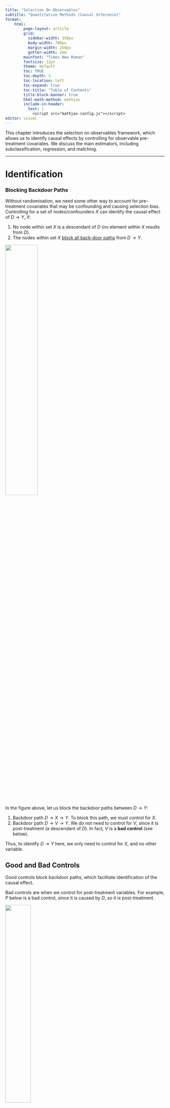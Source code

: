 ```yaml
---
title: "Selection On Observables"
subtitle: "Quantitative Methods (Causal Inference)"
format:
    html:
        page-layout: article
        grid:
          sidebar-width: 350px
          body-width: 700px
          margin-width: 250px
          gutter-width: 2em
        mainfont: "Times New Roman"
        fontsize: 12pt
        theme: default
        toc: TRUE
        toc-depth: 3
        toc-location: left
        toc-expand: true
        toc-title: "Table of Contents"
        title-block-banner: true
        html-math-method: mathjax
        include-in-header:
          text: |
            <script src="mathjax-config.js"></script>
editor: visual
---
```


This chapter introduces the selection on observables framework, which allows us to identify causal effects by controlling for observable pre-treatment covariates. We discuss the main estimators, including subclassification, regression, and matching.

------------------------------------------------------------------------

# **Identification**

### Blocking Backdoor Paths

Without randomisation, we need some other way to account for pre-treatment covariates that may be confounding and causing selection bias. Controlling for a set of nodes/confounders $X$ can identify the causal effect of $D \rightarrow Y$, if:

1.  No node within set $X$ is a descendant of $D$ (no element within $X$ results from $D$).
2.  The nodes within set $X$ [block all back-door paths](https://politicalscience.github.io/causal/1.html#blocked-paths) from $D \rightarrow Y$.

![](images/clipboard-378311705.png){fig-align="center" width="45%"}

In the figure above, let us block the backdoor paths between $D \rightarrow Y$:

1.  Backdoor path $D \rightarrow X \rightarrow Y$. To block this path, we must control for $X$.
2.  Backdoor path $D \rightarrow V \rightarrow Y$. We do not need to control for $V$, since it is post-treatment (a descendant of $D$). In fact, $V$ is a **bad control** (see below).

Thus, to identify $D \rightarrow Y$ here, we only need to control for $X$, and no other variable.

::: {.callout-note collapse="true" appearance="simple"}
## Good and Bad Controls

Good controls block backdoor paths, which facilitate identification of the causal effect.

Bad controls are when we control for post-treatment variables. For example, $P$ below is a bad control, since it is caused by $D$, so it is post-treatment.

![](images/clipboard-1369053188.png){fig-align="center" width="40%"}

You also never want to control variables that only predict $D$. These are bad because controlling for these removes variation in $D$ that could be useful.

Neutral controls are ones that don't identify the causal effect, but improve efficiency. For example, $Q$ below affects $Y$, but there is no backdoor path. Controlling $Q$ will not help identification, but can control noise in $Y$ which may increase efficiency.

![](images/clipboard-1555756596.png){fig-align="center" width="40%"}
:::

<br />

### Identification Assumptions

Once we have determined the set of confounders $X$ that we need to control to block all backdoor paths, the assumptions needed for identification of causal effects are:

1.  **Conditional Ignorability** (also known as exogeneity or independence): Among units with identical confounder values $X_i$, treatment $D_i$ is as-if randomly assigned. Or in other words, potential outcomes are independent from treatment within each specific confounder value $X_i = x$.

$$
(Y_{0i}, Y_{1i}) \perp\!\!\!\!\perp D_i  \ | \ X_i = x, \quad \forall \ x \in \mathcal X
$$

This implies that for any given value of all confounders $X_i = x$, we know that potential outcomes $Y_{di}$ are equivalent between treatment and control:

$$
\begin{split}
E(Y_{1i}|X_i = x) = E(Y_{1i}|D_i = 1, X_i = x) = E(Y_{1i}|D_i = 0, X_i = x) \\
E(Y_{0i}|X_i = x) = E(Y_{0i}|D_i = 1, X_i = x) = E(Y_{0i}|D_i = 0, X_i = x)
\end{split}
$$ {#eq-independence}

2.  **Common Support**: for any unit $i$ with value of $X_i$, there is a non-zero probability that they could be assigned to both control $D_i = 0$ or treatment $D_i = 1$.

$$
0 < Pr(D_i = 1 \ | X_i = x) < 1 \quad \forall \ x \in \mathcal X
$$

::: {.callout-note collapse="true" appearance="simple"}
## Example of Identification Assumptions

Imagine we have a theory that being abducted $D$ causes turning out to vote.

Blattman (2009) finds that age is the primary way violent groups chose to abduct individuals: abduction parties released young children and older adults, but kept all adolescent and young males.

That means our theory is that age $X$ affects selection into treatment $D$. Young children and older adults are less likely to get abducted $D$, while adolescent and young males are more likely $D$.
:::

<br />

### Identification of the ATE

With our assumptions above, we can identify the ATE. We start with the [conditional average treatment effect](https://politicalscience.github.io/causal/1.html#conditional-average-treatment-effect-cate), conditional on some value of confounders $X_i = x$. Note the properties shown in @eq-independence .

$$
\begin{align}
\tau_{CATE}(x) & = E(Y_{1i} - Y_{0i} \ | \ X_i = x) \\
& = E(Y_{1i}|X_i = x) - E(Y_{0i}|X_i = x) && (\text{property of expectation}) \\
& = E(Y_{1i}|D_i = 1, X_i = x) - E(Y_{0i}|D_i = 0X_i = x) &&( \because \text{equation (1)} \ ) \\
& = \underbrace{E(Y_i|D_i = 1, X_i = x)}_{\because \text{ observable}} - \underbrace{E(Y_i|D_i = 0, X_i = x)}_{\because \text{ observable}}
\end{align}
$$ {#eq-cate}

Now, let us discuss the ATE, and plug in the CATE from @eq-cate to identify it:

$$
\begin{align}
\tau_{ATE} & = E(Y_{1i} - Y_{0i}) \\
& = \int \underbrace{E(Y_{1i} - Y_{0i} \ | \ X_i = x)}_{\tau_{CATE}(x)} d \ \underbrace{Pr(X_i = x)}_{\text{weight}} && (\text{weighted average})\\
& = \int(\underbrace{E(Y_i|D_i = 1, X_i) - E(Y_i|D_i = 0, X_i)}_{\because \text{ equation (2)}})d \ Pr(X_i = x)
\end{align}
$$ {#eq-ate}

Thus $\tau_{ATE}$ is identified as the weighted average of all the CATEs, who themselves are difference-in-means of the observed $Y_i$ at every possible value of $X_i = x$.

We assumed that the pre-treatment covariate $X$ is continuous. This is why we need an integral. However, we can simplify this if $X$ is discrete:

$$
\tau_{ATE} = \sum\limits_{x \in \mathcal X} ( E(Y_i|D_i = 1, X_i = x) - E(Y_i|D_i = 0, X_i = x)) Pr(X_i = x) 
$$ {#eq-discreteate}

<br />

### Identification of the ATT

We can weaken conditional ignorability, and still identify the ATT. Only $Y_{0i}$ needs to be independent of $D_i$ for units with the same covariates $X_i$. Or in other words, $(Y_{0i}) \perp\!\!\!\perp D_i | X_i = x$. This implies:

$$
E(Y_{0i}|X_i = x) = E(Y_{0i}|D_i = 0, X_i = x) = E(Y_{0i}|D_i = 1, X_i = x)
$$ {#eq-weak}

Start with the conditional ATT, using weakened conditional ignorability from @eq-weak :

$$
\begin{split}
\tau_{CATT}(x) & = E(Y_{1i}-Y_{0i}|D_i = 1, X_i = x) \\
& = E(Y_{1i}|D_i = 1, X_i = x) - E(Y_{0i}|D_i = 1, X_i = x) \\
& = E(Y_{1i}|D_i = 1, X_i = x) - \underbrace{E(Y_{0i}|D_i = 0, X_i = x)}_{\because \text{ equation (5)}} \\
& = \underbrace{E(Y_i|D_i=1, X_i = x)}_{\because \text{ observable}} - \underbrace{E(Y_1|D_i = 0, X_i x)}_{\because \text{ observable}}
\end{split}
$$ {#eq-catt}

Now, look at the ATT, and plug in CATT from @eq-catt to identify it.

$$
\begin{align}
\tau_{ATT} & = E(Y_{1i} - Y_{0i}|D_i = 1) \\
& = \int \underbrace{E(Y_{1i} - Y_{0i}|D_i = 1, X_i = x)}_{\tau_{CATT}(x)}d \ \underbrace{Pr(X_i = x|D_i = 1)}_{Pr(X_i = x) \text{ within treated}} \\
& = \int (\underbrace{E(Y_i|D_i = 1, X_i = x) - E(Y_i|D_i = 0, X_i = x)}_{\because \text{ equation (6)}})d \ Pr(X_i = x|D_i = 1)
\end{align}
$$

We can simplify this if $X$ is discrete:

$$
\tau_{ATT} = \sum\limits_{x \in \mathcal X} ( E(Y_i|D_i = 1, X_i = x) - E(Y_i|D_i = 0, X_i = x)) Pr(X_i = x | D_i = 1)
$$

Even when all assumptions are met for identification of the ATE, the $\tau_{ATE}$ can be different than the $\tau_{ATT}$. This is because the weights $Pr(X_i = x|D_i = 1)$ for the ATT are different than the ATE $Pr(X_i = x)$.

<br />

<br />

------------------------------------------------------------------------

# **Parametric Estimators**

### Ordinary Least Squares Estimator

OLS is a natural approach for controlling for confounders $X$, since $\hat\beta_{OLS}$ estimates [partial out the effects of covariates](https://politicalscience.github.io/causal/0.html#regression-anatomy-theorem). OLS is a good estimator of $\tau_{ATE}$ under 2 conditions:

1.  **Constant treatment effect**: $\tau_i = Y_{1i} - Y_{0i}$ for all units $i$.
2.  **Linearity**: Potential outcomes are linear, and can be written as:

$$
Y_i(d) = \beta_0 + d\beta_1 + \mathbf X_i \gamma + \epsilon_i \quad \text{for} \quad d = 0, 1
$$

Why these conditions? Suppose we have the above linear potential outcomes. We can show:

$$
\begin{align}
\tau_i & = Y_{1i} - Y_{0i} && (\text{definition of } \tau_i) \\
& = (\beta_0 + (1)\beta_1 + \mathbf X_i \gamma + \epsilon_i) - (\beta_0 + (0)\beta_1 + \mathbf X_i \gamma + \epsilon_i) && (\text{plug in } Y_i(1), Y_i(0) \ )\\
& = (\beta_0 + \beta_1 + \mathbf X_i \gamma + \epsilon_i) - (\beta_0 + \mathbf X_i \gamma + \epsilon_i) && (\text{multiply}) \\
& = \beta_0 + \beta_1 + \mathbf X_i \gamma + \epsilon_i - \beta_0 - \mathbf X_i\gamma - \epsilon_i && (\text{distribute negative sign})\\
& = \beta_1 && (\text{cancel out terms})
\end{align}
$$

We also know that conditional ignorability implies [zero-conditional mean](https://politicalscience.github.io/causal/0.html#ols-as-an-unbiased-estimator). Thus $\beta_1$ is an unbiased and asymptotically consistent estimator of the ATE.

You should be cautious using OLS when assumption 2, **linearity**, is violated. OLS is the best linear estimator, but how far your data is from linearity will determine if the estimator is useful.

::: {.callout-note collapse="true" appearance="simple"}
## Non-Linearity

What if potential outcomes $Y_i(d)$ is an unknown and non-linear function of $d$ and $X_i$.

We know the OLS is the [best linear predictor of the conditional expectation function](https://politicalscience.github.io/causal/0.html#ols-as-a-conditional-expectation-function) in terms of mean squared error. Thus, $\beta_1$ will provide the best linear approximation to the population regression function.

This does not mean it is good - just the best linear approximation.
:::

You **should not use** OLS if you believe assumption 1, heterogeneity, is violated. The reasoning is explained below.

<br />

### OLS Bias under Heterogeneity

What if there are **heterogenous** treatment effects (where $\tau_i$ is different between units)? Standard OLS in this case is [**no longer** an unbiased estimator]{.underline} of the ATE.

Recall the discrete identification of the ATE (in equation @eq-discreteate ) is a weighted average of CATEs:

$$
\hat\tau_{ATE} = \sum\limits_{x \in \mathcal X} ( \hat\tau_{CATE}(x)) \underbrace{Pr(X_i = x)}_{\text{weight}} \\
$$

OLS, when there are non constant treatment effects, can also be rewritten as a weighted average of CATEs:

$$
\hat\beta_{OLS} = \sum\limits_{x \in \mathcal X} ( \hat\tau_{CATE}(x)) \underbrace{ \frac{Var(D_i|X_i = X)Pr(X_i = x)}{\sum Var(D_i | X_i = x')Pr(X_i = x')} }_{\text{weight}} \\
$$

Notice how the weights are different. The weights in the OLS are the conditional variances of $D_i$. This means that OLS is **not** an unbiased estimator of the ATE or ATT, but rather, a weighted average of the ATT and ATU.

OLS, under heterogeneity, actually provides an unbiased estimator of the **conditional variance weighted average treatment effect**. This is not the same as the ATE or the ATT.

::: {.callout-note collapse="true" appearance="simple"}
## Conditional Variance Weighted Average Treatment Effect (CVW-ATE)

This estimand can also be described as a weighted average of the ATT (average treatment effect on the treated) and the ATU (average treatment effect on the untreated):

$$
\tau_{OLS} = w_1 \cdot \tau_{ATT} + w_0 \cdot \tau_{ATU}
$$

Where:

$$
\begin{split}
w_1 & = \frac{(1 - Pr(D=1)) Var(\pi(X)|D = 0)}{Pr(D=1)Var(\pi(X)|D=1) + (1-Pr(D=1)Var(\pi(X)|D=0)} \\
w_0 & = 1 - w_1
\end{split}
$$

The reason for this is because regression is prone to extrapolation beyond common support - i.e. it can "estimate" potential outcomes for units that are not observed. This can lead to bias.

This is in contrast to the subclassification estimator, which cannot be computed if there are missing observable outcomes for a substratum/category of $X$.

The weights of $D_i(X_i = x)$ can also be seen as propensity scores of $\pi(x)(1 - \pi(x)$. Therefore:

1.  Weights are higher for groups with propensity scores close to 0.5.
2.  Weights are low for groups with propensity scores close to 0 or 1.
3.  OLS minimises estimation uncertainty by downweighting groups of $X_i$ where group-specific ATEs are less precisely estimated.
:::

<br />

### Fully Interacted Estimator

The **Fully-Interacted Estimator**, a newly developed large-sample regression estimator (Lin 2013), solves the heterogeneity bias in the OLS estimator. The fully-interacted estimator takes the form:

$$
\widehat{Y_i} = \hat\alpha + D_i \widehat{\tau}_{int} + (\mathbf X_i - \mathbf {\bar X}) \hat\beta +D_i (\mathbf X_i - \mathbf{\bar X}) \hat\gamma
$$

-   Where $X_i$ are covariate values sufficient to satisfy conditional independence.
-   Where $\bar X$ contains the sample means of all $X_i$ covariates.

This estimator $\hat\tau_{int}$ is technically biased when estimating $\tau_{ATE}$. However, the bias is arbitrarily small in large samples under conditional ignorability.

This estimator thus allows us to accurately estimate the ATE even under heterogenous treatment effects, assuming our sample size is sufficiently large.

::: {.callout-note collapse="true" appearance="simple"}
## Other Solutions to the OLS Bias under Heterogeneity

There are a few other solutions to this issue of OLS bias under heterogeneity:

1.  **Doubly-robust estimation** uses a weighted average of regression and IPW estimators, which will be asymptotically consistent as long as the regression model is correctly specified.
2.  **Matching as pre-processing** uses matching to make treatment and control groups similar, then runs regression models to estimate causal effects.
:::

<br />

<br />

------------------------------------------------------------------------

# **Nonparametric Estimators**

### Subclassification Estimator

Using the discrete identification of the ATE shown in @eq-discreteate , we can instead use the sample equivalents to get the **subclassification estimator**:

$$
\hat\tau_{ATE} = \sum\limits_{j=1}^M \underbrace{(\bar Y_{1j} - \bar Y_{0j})}_{\tau_{CATE}(j)} \underbrace{\frac{n_j}{n}}_{\text{weight}}
$$

-   Where $M$ is the number of levels/categories of $X$, and $j$ is one specific level/category of $X$.
-   Where $n_j$ is the number of units in a level/category $j$ of $X$.
-   Where $\bar Y_{dj}$ is the mean outcome for units with $D_i = d$ in level/category $j$ of $X$.

For subclassificaion to be possible, within each level $j$ of covariate $X$, there must be at least one unit in control $D=0$ and treatment $D=1$.

::: {.callout-note collapse="true" appearance="simple"}
## Intuitive Procedure of Subclassification

More intuitively, the procedure is as follows:

1.  Choose one specific value for all covaraites $X$. Find the average treatment effect within this specific value of $X$.
2.  Multiply that average treatment effect by the number of observations that meet this specific value of $X$ divided by the total number of units.
3.  Do this for every possible values of all covaraites $X$, then sum up all the weighted average treatment effects to get the overall ATE.
:::

::: {.callout-note collapse="true" appearance="simple"}
## Subclassification with Multiple Confounders

Let us say we have 2 confounders, $X_1$ and $X_2$. Both confounders are categorical with 3 categories.

We would need to create $M=9$ levels of strata, for every possible combination of values of $X_1$ and $X_2$. Then, we would estimate the within-strata average treatment effect, and weight them.

This illustrates how with large amounts of confounders, you will need a huge number of stratum. This makes subclassification infeasible in many cases.
:::

::: {.callout-note collapse="true" appearance="simple"}
## Subclassification for the ATT

When pre-treatment covariate $X$ is discrete, the identification result of the ATT is:

$$
\tau_{ATT} = \sum\limits_{x \in \mathcal X} ( E(Y_i|D_i = 1, X_i = x) - E(Y_i|D_i = 0, X_i = x)) Pr(X_i = x | D_i = 1)
$$

We can calculate this within our give sample to get the subclassificaiton estimator:

$$
\hat\tau_{ATT} = \sum\limits_{j=1}^M(\bar Y_{1j} - \bar Y_{0j}) \frac{n_{1j}}{n_1}
$$

-   Where $M$ is the number of strata (levels/categories of $X$).
-   Where $n_j$ is the number of units in a level/category $j$ of $X$.
-   Where $n_{1j}$ is the number of treated cells $D = 1$ in a level/category $j$ of $X$.
-   Where $\bar Y_{dj}$ is the mean outcome for units with $D_i = d$ in level/category $j$ of $X$.
:::

<br />

### Matching Estimator

We have a [missing data problem](https://politicalscience.github.io/causal/1.html#observed-outcomes-and-missing-data) in causal inference: we do not know all the potential outcomes. Matching "estimates" missing potential outcomes of a unit.

For each observation in the treated group, matching finds an observation in the untreated group that have the most similar values of a set of pre-treatment covariates $X$. Thus, we have pairs of treatment-control observations that act as counterfactuals. We can estimate the ATT as the average difference in observed outcomes within the pairs:

$$
\hat\tau_{ATT} = \frac{1}{n_1} \sum\limits_{i:D_i = 1}(Y_i - \widetilde{Y_i})
$$

-   Where $n_1$ is the number of units in the treatment group.
-   Where $Y_i$ is the unit's observed $Y$ in the treatment group.
-   Where $\tilde Y_i$ is unit $i$'s closest neighbour in the untreated group.

::: {.callout-note collapse="true" appearance="simple"}
## Choices during Matching

We have to make several choices when conducting matching.

1.  **What covariates** to match on. We generally want to select a set of pre-treatment covariates $X$ such that these covariates ensure the conditional ignorability assumption is met.
2.  Match **with or without replacement**. Matching with replacement means that once you have used one control unit to match to a treatment unit, you can still use that same control unit to match to another treatment unit. This has advantages since you can ensure better and closer matches. However, matching without replacement is also possible.
3.  **How many to match**. You can decide to match multiple control units to one treatment unit, and use the average of the treatment units to approximate a true control unit. This may result in more accurate matches for treatment units that may not have a good single control unit to match to.

We can also choose to use more advanced matching methods, such as Mahalanobis Distance matching or Propensity Score matching, which are shown below. These are good for matching on more $X$.
:::

::: {.callout-note collapse="true" appearance="simple"}
## Matching on Multiple Neighbours

Sometimes, a treatment unit may not have one close control unit to match to. Instead, we could use a combination of control units to match to the treatment unit, and use the average $Y$ of those combination of control units to approximate a more accurate match.

Suppose we use $M_i$ number of close control units to match to a treatment unit $i$. Then, the matching estimator would be defined as follows:

$$
\hat\tau_{ATT} = \frac{1}{n_1} \sum\limits_{i:D_i = 1}(Y_i - \left(\frac{1}{M_i} \sum\limits_{m=1}^{M_i} \widetilde{Y_{i_m}}\right))
$$

Where $\widetilde{Y_{i_m}}$ is the obsered outcome for the $m$th match of unit $i$.
:::

::: {.callout-note collapse="true" appearance="simple"}
## Weaknesses of Matching

Matching does not always create "perfect" matches. This means that the pairs matched together may not be identical to each other in terms of covariates $X$ or potential outcomes.

The inability to find exact matches can cause bias, especially for the more covariates we match on (see below).
:::

<br />

### Matching with Multiple Covariates

Consider that we $k>1$ number of confounders $X$. Now, we have to match observations in $k$ variables, which implies we are in a multidimensional $\mathbb R^k$ space.

The most commonly used distance metric is **Mahalanobis** Distance - which measures the distance in $X_i$ between units $i$ and $j$:

$$
D_M (\mathbf X_i, \mathbf X_j) = \sqrt{(\mathbf X_i - \mathbf X_j)^T \boldsymbol\Sigma_X^{-1} (\mathbf X_i - \mathbf X_j)}
$$

-   Where $\boldsymbol \Sigma_X$ is the sample variance-covariance matrix of $\mathbf X_i$.

::: {.callout-note collapse="true" appearance="simple"}
## Euclidean Distance

Euclidean distance is another common distance metric:

$$
D_E ( \mathbf X_i, \mathbf X_j) = \sqrt{(x_{1i} - x_{1j})^2 + (x_{2i}-x_{2j})^2 + \dots + (x_{ki}-x_{kj})^2}
$$

Euclidean distance, while very simple, is not recommended. This is because Euclidean distance with non-normalised variables can get you very bizarre results that depend on the scale of the variables.

There are other distance metrics, but these are exceedingly rare in selection on observables.
:::

There is one issue with matching in multi-dimensional spaces. It becomes very difficult to match every unit $i$ on every covariate $X$, even if we have a large number of observations.

::: {.callout-note collapse="true" appearance="simple"}
## Curse of Dimensionality

When we try to match on more than one $X$ variable, we go from matching on a number line $\mathbb R^1$ to a $n$-dimensional space, $\mathbb R^n$.

The search space increases exponentially as you increase the number of dimensions.

![](images/clipboard-2668193698.png){width="100%"}

Take a look at the figure on the left. If we only match on a one dimensional plane (lets say the horizontal line between 0 and 1), we can see our red line covers approximately 30% of the horizontal line. But in 3 dimensions, our red box covers a significantly less proportion of the entire cube.

The figure on the right illustrates this. $d$ represents the dimensions. We can see as the dimensions increase, the fraction of volume increases significantly slower relative to distance.

Thus, with a bigger space, the distance between two units increases, so you get worse matches.
:::

This curse of dimensionality creates a [bias](https://politicalscience.github.io/causal/0.html#unbiased-estimators) problem - since we get non-exact matches. The more dimensions you add, the worse it becomes.

::: {.callout-note collapse="true" appearance="simple"}
## More on Bias

The poor matches caused by increased dimensionality inject error into our estimates of missing potential outcomes.

The bias term as you increase the number of dimensions $k$, changes by $N^{(-1/k)}$. This implies no $\sqrt{n}$ consistency for $k>2$.

If $N_0$ (number of untreated units) is much larger than $N_1$ (number of treated units), bias will typically be smaller.

There are ways to correct this bias, including Abadie and Imbens (2011) Bias Correction method.

There is a new method: **Bias-corrected matching**, which estimates bias ineherent to mathching estimators via regression, then subtracts it from the matching estimate to correct for it.
:::

<br />

### Propensity Scores Matching

Propensity Score matching is an alternative way to match over many dimensions. The **propensity score** is an unobserved property, defined as the probability of a unit $i$ of receiving treatment:

$$
\pi(X_i) \equiv Pr(D_i = 1|X_i)
$$

When supposing the [conditional ignorability and common support assumptions](https://politicalscience.github.io/causal/3.html#identification-assumptions), the propensity score $\pi(X_i)$ has the balancing property: $D_i \perp X_i \ | \ \pi(X_i)$. This implies that conditional ignorability holds on the propensity scores alone:

$$
(Y_{1i}, Y_{0i}) \perp\!\!\!\!\perp D_i \ | \ \pi(X_i)
$$

Thus, instead of conditioning on $X_i$ as we did in selection on observables, we can instead condition on $\pi (X_i)$, and still identify the causal estimand.

However, we do not actually observe $\pi (X_i)$. We estimate $\pi (X_i)$ with a binary response model, with outcome variable $D_i$, and explanatory variables $X_i$. This will get us a fitted probability $Pr(D_i = 1) = \hat\pi(X_i)$.

Then, once we have the propensity score estimates $\hat\pi(X_i)$, we can do nearest neighbour matching with the propensity scores (in $\mathbb R^1$). This will allow us to identify the $\tau_{ATT}$.

::: {.callout-note collapse="true" appearance="simple"}
## Balance Checks

The accurate estimation of $\tau_{ATT}$ implies an accurate prediction of the propensity scores $\pi(X_i)$. We can test our matched treatment and control groups to see if the balancing property holds for covariates $X_i$.
:::

<br />

### Genetic Matching

<br />

<br />

------------------------------------------------------------------------

# **Weighting Estimator**

### Identification with Weighting

We know that the ATE can be written as a weighted average, as shown in @eq-discreteate . We can rewrite the $\tau_{ATE}$ as follows using observed potential outcomes outcomes and conditional ignorability ( @eq-independence ).

$$
\begin{split}
& = \sum\limits_{x \in \mathcal X} \underbrace{(E(Y_{1i}|D_i = 1, X_i = x)}_{\because \text{ observed}} - \underbrace{E(Y_{0i}|D_i = 0, X_i = x)}_{\because \text{ observed}})Pr(X_i = x) \\
& = \sum\limits_{x \in \mathcal X}  (\underbrace{E(Y_{1i}|X_i = x)}_{\because \text{ eq. (1)}} - \underbrace{E(Y_{0i}|X_i = x)}_{\because \text{ eq. (1)}})Pr(X_i = x) \\
& = \underbrace{E[E(Y_{1i}|X_i = x) - E(Y_{0i}|X_i = x)]}_{\text{definition of weighted average}}
\end{split}
$$

Let us do an algebra trick - multiply both terms within the CATE by 1 (in blue):

$$
\begin{split}
& = E \left [E(Y_{1i}|X_i=x) \color{blue}{\frac{\pi(X_i)}{\pi(X_i)}}\color{black} - (E(Y_{0i}|X_i=x) \color{blue}{\frac{1-\pi(X_i)}{1-\pi(X_i)}} \right] \\
& \color{black} = E \left[ \frac{E(Y_{1i}|X_i = x) \pi(X_i)}{\pi(X_i)} -  \frac{E(Y_{0i}|X_i = x) (1-\pi(X_i))}{1-\pi(X_i)} \right]
\end{split}
$$

We know that propensity score $\pi(X_i) := E(D_i|X_i = x)$. Thus, we can convert the above to:

$$
\begin{split}
& = E \left[ \frac{E(Y_{1i}|X_i = x)E(D_i|X_i = x)}{\pi(X_i)} - \frac{E(Y_{0i}|X_i = x)(1-E(D_i|X_i = x))}{1-\pi(X_i)}\right] \\
& = E \left[ \frac{E(Y_{1i}|X_i = x)E(D_i|X_i = x)}{\pi(X_i)} - \frac{E(Y_{0i}|X_i = x)E(1-D_i|X_i = x)}{1-\pi(X_i)}\right]
\end{split}
$$

$$
\begin{align}
& = E \left[ \frac{E(Y_{1i}D_i|X_i = x)}{\pi(X_i)} - \frac{E(Y_{0i}(1-D_i)|X_i = x)}{1 - \pi(X_i)}\right] && (\text{property of expectation})\\
& = E \left[ E \left( \frac{Y_{1i}D_i}{\pi(X_i)} |X_i = x\right) - E \left( \frac{Y_{0i}(1-D_i)}{1-\pi(X_i)} | X_i = x \right) \right] && (\text{property of expectation})\\
& = E\left[ E\left( \frac{Y_{1i}D_i}{\pi(X_i)} - \frac{Y_{0i}(1-D_i)}{1-\pi(X_i)} |X_i = x \right) \right]  && (\text{property of expectation})
\end{align}
$$

$$
\begin{align}
 & = E\left( \frac{Y_{1i}D_i}{\pi(X_i)} - \frac{Y_{0i}(1-D_i)}{1-\pi(X_i)}\right) && (\text{LIE: } E(X) = E[E(X|Y)] \ ) \\
& = E\left( \frac{Y_{i}D_i}{\pi(X_i)} - \frac{Y_{i}(1-D_i)}{1-\pi(X_i)}\right) && (\text{observered outcome}) \\
& = E \left( \frac{\color{blue}{Y_i} \color{black}D_i(1-\pi(X_i))-\color{blue}{Y_i}\color{black}(1-D_i)\pi(X_i)}{\pi(X_i)(1-\pi(X_i))}\right) &&(\text{getting common denom.}) \\
& = E\left( Y_i \frac{D_i(1-\pi(X_i))-(1-D_i)\pi(X_i)}{\pi(X_i)(1-\pi(X_i))}\right) &&(\text{factor out }Y_i) \\
& = E\left( Y_i \frac{D_i - D_i\pi(X_i)-(\pi(X_i) -D_i\pi(X_i))}{\pi(X_i)(1-\pi(X_i))}\right) &&(\text{distribute out}) \\
&  = E\left( Y_i \frac{D_i \color{blue}{- D_i\pi(X_i)} \color{black}-\pi(X_i) \color{blue}{+ D_i\pi(X_i)}}{\pi(X_i)(1-\pi(X_i))}\right) &&(\text{distribute out negative})\\
& = E\left( Y_i \frac{D_i -\pi(X_i) }{\pi(X_i)(1-\pi(X_i))}\right) && (\text{cancel out})\\
\end{align}
$$ {#eq-ateweight}

And thus, we have identified the ATE.

<br />

### Inverse Probability Weighting Estimator

An alternative use of propensity scores is weighting. As shown above, under conditional ignorability and common support, we can identify the ATE as:

$$
\tau_{ATE} = E\left[ Y_i \times \underbrace{\frac{D_i - \pi(X_i)}{\pi(X_i) (1 - \pi(X_i))}}_{\text{weight}}\right]
$$

The **inverse probability weighting (IPW) estimator** is the sample estimator:

$$
\begin{split}
\hat\tau_{ATE} & = \frac{1}{N} \sum\limits_{i=1}^N \left(Y_i \frac{D_i - \hat\pi(X_i)}{\hat\pi(X_i) (1 - \hat\pi(X_i))} \right) \\
& = \frac{1}{N} \sum\limits_{i=1}^N \left(\frac{D_i Y_i}{\hat\pi(X_i)} - \frac{(1-D_i) Y_i}{1 - \hat\pi(X_i)} \right)
\end{split}
$$

-   The second equation is equivalent to the first, shown by @eq-ateweight .

Essentially, those who are unlikely to be treated but do get treated get weighted more, and individuals who are likely to be treated but do not get treated get weighted more.

::: {.callout-note collapse="true" appearance="simple"}
## Weighting Estimator for ATT

The identification of the ATT under both conditional ignorability and common support are:

$$
\tau_{ATT} = \frac{1}{Pr(D = 1)} \times E\left[ Y_i \times \underbrace{\frac{D_i - \pi(X_i)}{(1 - \pi(X_i))}}_{\text{weight}}\right]
$$

The sample IPW estimator would be:

$$
\begin{split}
\hat\tau_{ATT} & = \frac{1}{N_1}\sum\limits_{i=1}^N \left( Y_i \frac{D_i - \hat\pi(X_i)}{1 - \hat\pi(X_i)} \right) \\
& = \frac{1}{N_1} \sum\limits_{i=1}^N \left( D_iY_i - (1-D_i)Y_i \frac{\hat\pi(X_i)}{1 - \hat\pi(X_i)} \right)
\end{split}
$$
:::

The IPW estimator is [asymptotically consistent](https://politicalscience.github.io/causal/0.html#asymptotically-consistent-estimators), but has very poor small sample properties. They are highly sensitive to extreme values of $\hat\pi(X_i)$. This generates high variance (inefficiency), and can produce significant bias under model mispecification.

<br />

<br />

------------------------------------------------------------------------

# **Falsification Tests**

### Testing Assumptions with Falsification

The stronger (bolder) our assumptions for identification, the less credible our results are. Selection on Observables involves a very strong and hard to verify assumption: [conditional ignorability](https://politicalscience.github.io/causal/3.html#identification-assumptions). Can we really be sure that we have controlled for all confounders $X_i$ needed to satisfy conditional ignorability?

**Placebo tests** are a type of falsification test to show evidence against our assumptions. Suppose that we make the assumption of conditional ignorability $(Y_{0i}, Y_{1i}) \perp D_i | X_i$. Suppose we are concerned about the presence of another confounder $U$ that is not included in $X_i$.

![](images/clipboard-1922523996.png){fig-align="center" width="45%"}

The presence of $U$ will **falsify** our conditional ignorability assumption, and means we cannot identify the causal effect of $D \rightarrow Y$.

::: {.callout-note collapse="true" appearance="simple"}
## Falsification vs. Validation

Falsification is a principle of trying to criticise our own research, rather than defend it. Falsification is about testing if our assumptions are not met. Failing a test provides evidence that our assumption is not met.

-   Ex. Covariates are balanced - thus there is **no evidence** that our assumptions are not met. We are not saying that our assumption is correct, just that there is no evidence against it.

Validation is the opposite - we test to see if there is evidence in favour of our assumptions.

-   Ex. Covariates are balanced - thus our assumptions are met.
:::

For falsification tests, we should not just pay attention to statistical significance - we must also pay attention to the magnitude of the point estimation.

<br />

### Placebo Outcome Test

A **placebo outcome test** utilities another alternative outcome variable $Y'$ that is caused by our hypothesised unobserved confounder $U$:

![](images/clipboard-1507754175.png){fig-align="center" width="45%"}

We can see that if $U$ does not exist, $D$ should have zero effect on the new outcome $Y'$. Thus, if $U$ is present, we should find a relationship between $D$ and $Y'$.

$$
Y'_i = \gamma + \delta D_i + u_i
$$

-   If we find that there is an effect of $D$ on the new outcome $Y'$ (non-zero $\delta$), that is **evidence** that $U$ exists, and is **evidence to reject** our conditional ignorability assumption (falsifies our design - red flag!).
-   If you do not find an effect of $D$ on new outcome $Y'$ ($\delta = 0$) you find **no evidence** of $U$, and **no evidence to reject** our conditional ignorability assumption (fails to falsify our design).

We must be sure that $Y$ is not related to $Y'$ except through $D$ and $U$. If this is true, we just run our original research design but replace $Y$ with $Y'$.

<br />

### Placebo Treatment Test

A **placebo treatment test** involves some other treatment $D'$, that was assigned at the same time

![](images/clipboard-2903631229.png){fig-align="center" width="40%"}

We can see that if $U$ does not exist, the effect of $D'$ should have no effect on $Y$. If $U$ does exist, there should be some effect of $D'$ on $Y$.

$$
Y_i = \gamma + \delta D'_i + u_i
$$

-   If we find that there is an effect of $D'$ on $Y$ (non-zero $\delta$), that is **evidence** that $U$ exists, and is **evidence to reject** our conditional ignorability assumption (falsifies our design - red flag!).
-   If you do not find an effect of $D'$ on $Y$ ($\delta = 0$) you find **no evidence** of $U$, and **no evidence to reject** our conditional ignorability assumption (fails to falsify our design).

We must be sure that $Y$ is not related to $D'$ except through $D$ and $U$. If this is true, we just run our original research design but replace $D$ with $D'$.

<br />

<br />

------------------------------------------------------------------------

# **Partial Identification**

### Decomposing the ATE

With falsification, we were concerned with what assumptions we needed to be not-false in order to identify the ATE. However, we can take a different approach - what can we learn about the ATE without any assumptions?

Let us decompose the ATE into parts:

$$
\begin{align}
\tau_{ATE}  = & E(Y_{1i} - Y_{0i}) \\
& \\
 = & E(Y_{1i} - Y_{0i} | D_i = 1) Pr(D_i = 1) \\
& \quad - E(Y_{1i} - Y_{0i}|D_i = 0)Pr(D_i = 0)  && (\text{def. of weighted avg.})\\
& \\
= & [ \color{blue}{E(Y_i |D_i = 1)} \color{black}- \color{red}{E(Y_{0i}|D_i = 1)} \color{black}] Pr(D_i = 1) \\
& \quad + [ \color{red}{E(Y_{1i}|D_i = 0)} \color{black} - \color{blue}{E(Y_i|D_i = 0)} \color{black}]Pr(D_i = 0) && (\text{observed + unobserved})
\end{align}
$$

Some of the quantities are observed (in blue), and some of the quantities are unobserved (in red). Previously, we made assumptions (conditional ignorability, common support) to fill the unobserved quantities. But, we can make actually any assumption as possible.

<br />

### Nonparametric Bounds

One way to fill in our unobserved outcomes through the "best" and "worst" possible outcomes. This allows us to construct a plausible range of the ATE.

First, let us construct the worst-case scenario - the lowest possible $\tau$.

1.  $E(Y_{0i}|D_i = 1) = Y_H$. Units in the treated $D_i=1$, their potential outcome $Y_{0i}$ will be the highest $Y$ possible, $Y_H$.
2.  $E(Y_{1i}|D_i = 0) = Y_L$. Units in the control $D_i=0$, their unobserved potential outcome $Y_{1i}$ will be the lowest $Y$ possible, $Y_L$.

Thus, the lowest possible $\tau$ (sharp lower bound) is:

$$
\begin{split}
\tau_L = & [ \color{blue}{E(Y_i |D_i = 1)} \color{black}  - \color{red}{Y_H} \color{black}] Pr(D_i = 1) \\
& \quad + [ \color{red}{Y_L} \color{black} - \color{blue}{E(Y_i|D_i = 0)} \color{black}]Pr(D_i = 0)
\end{split}
$$

Now, let us construct the best-case scenario - the highest possible $\tau$.

1.  $E(Y_{0i}|D_i = 1) = Y_L$. Units in the treated $D_i=1$, their potential outcome $Y_{0i}$ will be the lowest $Y$ possible, $Y_L$.
2.  $E(Y_{1i}|D_i = 0) = Y_H$. Units in the control $D_i=0$, their unobserved potential outcome $Y_{1i}$ will be the highest $Y$ possible, $Y_H$.

Thus, the highest possible $\tau$ (sharp upper bound) is:

$$
\begin{split}
\tau_H = & [ \color{blue}{E(Y_i |D_i = 1)} \color{black}  - \color{red}{Y_L} \color{black}] Pr(D_i = 1) \\
& \quad + [ \color{red}{Y_H} \color{black} - \color{blue}{E(Y_i|D_i = 0)} \color{black}]Pr(D_i = 0)
\end{split}
$$

We know that the true $\tau_{ATE} \in [\tau_L, \tau_H]$.

<br />

### Monotone Treatment Selection Assumption

Our extreme case from above is not very useful. However, we can layer on assumptions to lower the possible $\tau$ values.

One assumption is the **Monotone Treatment Selection (MTS)** assumption. This assumption basically says that potential outcomes for units in treatment, are always higher than for those in the control.

$$
\begin{split}
& E(Y_{0i}|D_i = 0) ≤ \overbrace{E(Y_{0i}|D_i = 1)}^{\text{unobserved}} \\
& \underbrace{E(Y_{1i} |D_i = 0)}_{\text{unobserved}} ≤ E(Y_{1i} |D_i = 1)
\end{split}
$$

This is basically saying that selection bias is one-direction.

This implies a tighter sharp upper bound on $\tau$.

$$
\begin{align}
\tau_H = & [ \underbrace{E(Y_i |D_i = 1)}_{\text{observed}}  - \color{red}{E(Y_{0i}|D_i = 0)} \color{black}] Pr(D_i = 1) \\
& \quad + [ \color{red}{E(Y_{1i}|D_i =1)} \color{black} - \underbrace{E(Y_i|D_i = 0)}_{\text{observed}}]Pr(D_i = 0) \\
= & E(Y_i|D_i = 1) - E(Y_i|D_i = 0) && (\text{def. of weighted avg.})\\
\end{align}
$$

This indicates that the upper bound of plausible $\tau_{ATE}$ values is the naive estimator of differences in observed outcomes.

We can also make the reverse assumption, where selection bias is in the opposite direction. This means a tighter sharp lower bound $\underline\tau$. These assumptions help narrow our possible $\tau_{ATE}$ values, and can allow us to test if our estimated $\hat\tau$ is reasonable (within the plausible bounds).

<br />

<br />

------------------------------------------------------------------------

# **Implementation in R**

For all methods, you will need the *tidyverse* package:

```r
library(tidyverse)
library(MatchIt)
library(estimatr)
```

See how to perform each estimator in R:

::: {.callout-note collapse="true" appearance="simple"}
## Distance Matching

First, let us conduct nearest neighbour matching with Mahalanobis distance by using the *matchit()* function.

```r
match_object = MatchIt::matchit(D ~ X1 + X2 + X3,
                                data = my_data,
                                method = "nearest", #distance matching
                                distance = "mahalanobis")

# for output summary
summary(match_object)
```

Second, let us save the matched data with the *match.data()* function.

```r
match_data <- MatchIt::match.data(match_object,
                                  weights = 'nn_weights')
```

Third, we can test if matching worked by using a balance table and a love plot:

```r
# balance table
cobalt::bal.tab(D ~ X1 + X2 + X3, 
                data = match_data, # from the 2nd step
                weights = "nn_weights",
                disp = c("means", "sds"))

#love plot
cobalt::love.plot(match_object,
                  data = my_data, #original dataset
                  stars = 'raw')
```

Finally, we can estimate the treatment effect. There are two options - either using a weighted regression, or using the matching algorithm:

```r
# using weighted regression
estimate <- lm_robust(Y ~ D,
                      data = match_data, #data from step 2
                      weights = nn_weights)
summary(estimate)

## using the Matching package:
estimate = Matching::Match(Y = my_data$Y, #outcome
                           Tr = my_data$D, #treatment
                           X = my_data[,c("X1", "X2", "X3")], #covariates
                           M=1, #number of neighbours
                           BiasAdjust = TRUE, #for biased adjustment
                           Weight = 2)
summary(estimate)
```

You will have the estimates that you can use.
:::

::: {.callout-note collapse="true" appearance="simple"}
## Propensity Score Matching

First, we want to estimate propensity scores with a logistic regression (or a random forest):

```r
#logistic model
pscore_model = glm(D ~ X1 + X2,
                   data = my_data,
                   family = "binomial")

# estimate propensity scores
my_data$pscore_estimate = predict(pscore_model,
                                  my_data,
                                  type = "response")
```

Now, let us match with propensity scores:

```r
# match
match_object = MatchIt::matchit(D ~ pscore_estimate,
                                data = my_data,
                                method = "nearest",
                                distance = "Mahalanobis")

# save matched data
match_data <- MatchIt::match.data(match_object,
                                  weights = 'pscore_weights')
```

Third, we can test if matching worked with a balance table and a love plot:

```r
#balance table
cobalt::bal.tab(D ~ X1 + X2 + X3,
                data = match_data, #matched data from step 2
                weights = "pscore_weights",
                disp = c("means", "sds"))

#love plot
cobalt::love.plot(match_object,
                  data = my_data, #original dataset
                  addl = ~ X1 + X2 + X3,
                  stars = 'raw')
```

Finally, let us do the estimation:

```r
estimate <- lm_robust(Y ~ D,
                      data = match_data, #from step 2
                      weights = pscore_weights)
summary(estimate)
```
:::

::: {.callout-note collapse="true" appearance="simple"}
## Inverse Probability Weighting

First, we want to estimate propoensity scores with a logistic regression (or a random forest):

```r
#logistic model
pscore_model = glm(D ~ X1 + X2,
                   data = my_data,
                   family = "binomial")

# estimate propensity scores
my_data$pscore_estimate = predict(pscore_model,
                                  type = "response")
```

Second, we calculate the inverse probability weights based on the formula from earlier:

```r
my_data$ipweight = ifelse(my_data$D == 1, # condition
                       1/my_data$pscore_estimate,
                       1/(1-my_data$pscore_estimate))
```

Finally, we can estimate the ATE, or ATT, or use a weighted regression for the ATE:

```r
# ATE estimator
mean((my_data$D * my_data$Y) * my_data$ipweight - ((1 - my_data$D) * my_data$Y) * my_data$ipweight)

# ATT estimator
sum(my_data$D * my_data$Y - (1 - my_data$D) * my_data$Y * (my_data$pscore_estimate/(1 - my_data$pscore_estimate)))/sum(my_data$D)

# ATE with weighted regression
estimate <- lm_robust(Y ~ D, 
                      data = my_data,
                      weights = ipweight)
summary(estimate)
```
:::

::: {.callout-note collapse="true" appearance="simple"}
## OLS Estimator

For the OLS estimator, we can use the *lm_robust()* function:

```r
estimate <- lm_robust(Y ~ D + X1 + X2 + X3,
                      data = my_data)
summary(estimate)
```

We can also use the *fixest* package and the *feols()* function:

```r
library(fixest)

estimate <- feols(Y ~ D + X1 + X2 + X3,
                  data = my_data,
                  se = "hetero")
summary(estimate)
```
:::

::: {.callout-note collapse="true" appearance="simple"}
## Fully Interacted Estimator

For the fully interacted estimator, we can use the *lm_lin()* function.

```r
estimate <- lm_lin(Y ~ D,
                   covariates = ~ X1 + X2 + X3,
                   data = my_data)
summary(estimate)
```
:::
